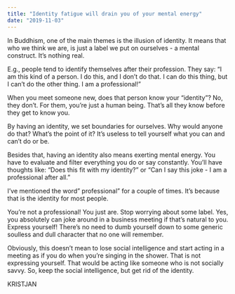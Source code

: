 ```yaml
---
title: "Identity fatigue will drain you of your mental energy"
date: "2019-11-03"
---
```


In Buddhism, one of the main themes is the illusion of identity. It means that who we think we are, is just a label we put on ourselves - a mental construct. It’s nothing real.

E.g., people tend to identify themselves after their profession. They say: “I am this kind of a person. I do this, and I don’t do that. I can do this thing, but I can’t do the other thing. I am a professional!”

When you meet someone new, does that person know your “identity”? No, they don’t. For them, you’re just a human being. That’s all they know before they get to know you.

By having an identity, we set boundaries for ourselves. Why would anyone do that? What’s the point of it? It’s useless to tell yourself what you can and can’t do or be.

Besides that, having an identity also means exerting mental energy. You have to evaluate and filter everything you do or say constantly. You’ll have thoughts like: “Does this fit with my identity?” or “Can I say this joke - I am a professional after all.”

I’ve mentioned the word” professional” for a couple of times. It’s because that is the identity for most people.

You’re not a professional! You just are. Stop worrying about some label. Yes, you absolutely can joke around in a business meeting if that’s natural to you. Express yourself! There’s no need to dumb yourself down to some generic soulless and dull character that no one will remember.

Obviously, this doesn’t mean to lose social intelligence and start acting in a meeting as if you do when you’re singing in the shower. That is not expressing yourself. That would be acting like someone who is not socially savvy. So, keep the social intelligence, but get rid of the identity.

KRISTJAN

